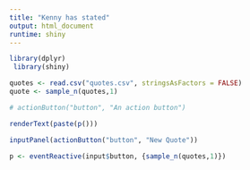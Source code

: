 ```yaml
---
title: "Kenny has stated"
output: html_document
runtime: shiny
---
```


```r
library(dplyr)
 library(shiny) 

quotes <- read.csv("quotes.csv", stringsAsFactors = FALSE)
quote <- sample_n(quotes,1)

# actionButton("button", "An action button")

```

```r

renderText(paste(p()))

```

```r
inputPanel(actionButton("button", "New Quote"))

p <- eventReactive(input$button, {sample_n(quotes,1)})


```